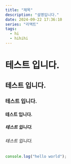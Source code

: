 ```yaml
---
title: "제목"
description: "설명입니다."
date: 2024-09-22 17:36:10
series: "리액트"
tags:
  - hi
  - hihihi
---
```


# 테스트 입니다.

## 테스트 입니다.

### 테스트 입니다.

#### 테스트 입니다.

##### 테스트 입니다.

###### 테스트 입니다.

```js
console.log("hello world");
```

